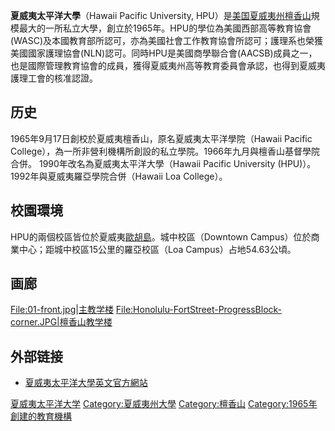 {{Infobox University
| Name =夏威夷太平洋大學
| EnglishName =Hawaii Pacific University
| SealImage = Honolulu-FortStreet-ProgressBlock-corner.JPG
| SealInfo =
| Motto =
| Established =1965年
| Type =私立大學
| President =恰特·吉·懷特
| Chancellor =
| Location ={{USA}}[[夏威夷州|夏威夷州]][[檀香山|檀香山]]
| Campus =
| AreaTotal =
| Department =
| Staff =
| Faculty =
| Professor =
| Associate Professor =
| Assistant Professor =
| Lecturer =
| Student =9,000
| Undergraduate =7,500
| Postgraduate =1,500
| Adult education =
| Distance education =
| 4-year technological program =
| 2-year technological program =
| Affiliations =
| Colors = 
| Website =http://www.hpu.edu/ 
}}

'''夏威夷太平洋大學'''（Hawaii Pacific University, HPU）是[[美国|美国]][[夏威夷州|夏威夷州]][[檀香山|檀香山]]規模最大的一所私立大學，創立於1965年。HPU的學位為美國西部高等教育協會(WASC)及本國教育部所認可，亦為美國社會工作教育協會所認可；護理系也榮獲美國國家護理協會(NLN)認可。同時HPU是美國商學聯合會(AACSB)成員之一，也是國際管理教育協會的成員，獲得夏威夷州高等教育委員會承認，也得到夏威夷護理工會的核准認證。

== 历史 ==
1965年9月17日創校於夏威夷檀香山，原名夏威夷太平洋學院（Hawai{{okina}}i Pacific College），為一所非營利機構所創設的私立學院。1966年九月與檀香山基督學院合併。 1990年改名為夏威夷太平洋大學（Hawai{{okina}}i Pacific University (HPU)）。 1992年與夏威夷羅亞學院合併（Hawai{{okina}}i Loa College）。

== 校園環境 ==
HPU的兩個校區皆位於夏威夷[[歐胡島|歐胡島]]。城中校區（Downtown Campus）位於商業中心；距城中校區15公里的羅亞校區（Loa Campus）占地54.63公頃。

==画廊==
<gallery>
File:01-front.jpg|主教学楼
File:Honolulu-FortStreet-ProgressBlock-corner.JPG|檀香山教学楼
</gallery>

== 外部链接 ==
* [http://www.hpu.edu/ 夏威夷太平洋大學英文官方網站] {{Wayback|url=http://www.hpu.edu/ |date=20071215093437 }}

{{School-stub}}
{{DEFAULTSORT:Hawaii Pacific University}}
[[Category:夏威夷太平洋大学|]]
[[Category:夏威夷州大學|Category:夏威夷州大學]]
[[Category:檀香山|Category:檀香山]]
[[Category:1965年創建的教育機構|Category:1965年創建的教育機構]]